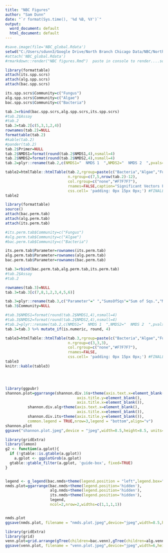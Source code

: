 ```yaml
---
title: "NBC Figures"
author: "Sam Dunn"
date: "`r format(Sys.time(), '%d %B, %Y')`"
output:
  word_document: default
  html_document: default
---
```


```r
#save.image(file='NBC_global.Rdata')
setwd("C:/Users/sdunn3/Google Drive/North Branch Chicago Data/NBC/North Branch Biofilms/NBC")
#attach('NBC_global.Rdata')
#rmarkdown::render("NBC figures.Rmd")  paste in console to render....source data not included so render button  non-functional
```

```r
library(formattable)
attach(its.spp.scrs)
attach(alg.spp.scrs)
attach(bac.spp.scrs)

its.spp.scrs$Community=c("Fungus")
alg.spp.scrs$Community=c("Algae")
bac.spp.scrs$Community=c("Bacteria")

tab.2=rbind(bac.spp.scrs,alg.spp.scrs,its.spp.scrs)
#tab.2$Assay
#tab.2
tab.2=tab.2[c(5,3,1,2,4)]
rownames(tab.2)=NULL
formattable(tab.2)
#kable(tab.2)
#pander(tab.2)
tab.2$Primer=NULL
tab.2$NMDS1=format(round(tab.2$NMDS1,4),nsmall=4)
tab.2$NMDS2=format(round(tab.2$NMDS2,4),nsmall=4)
tab.2=plyr::rename(tab.2,c(NMDS1="  NMDS 1  ",NMDS2="  NMDS 2  ",pvals="   p-values "))

table2=htmlTable::htmlTable(tab.2,rgroup=paste(c("Bacteria","Algae","Fungi")),
                            n.rgroup=c(7,5,nrow(tab.2)-12),
                            col.rgroup=c("none","#F7F7F7"),
                            rnames=FALSE,caption="Significant Vectors Fits",
                            css.cell= 'padding: 0px 15px 0px;') #FINALLY!  ADJUST THESE VALUES TO CHANGE PADDING
table2


```

```r
library(formattable)
source()
attach(bac.perm.tab)
attach(alg.perm.tab)
attach(its.perm.tab)

#its.perm.tab$Community=c("Fungus")
#alg.perm.tab$Community=c("Algae")
#bac.perm.tab$Community=c("Bacteria")

its.perm.tab$Parameter=rownames(its.perm.tab)
alg.perm.tab$Parameter=rownames(alg.perm.tab)
bac.perm.tab$Parameter=rownames(bac.perm.tab)

tab.3=rbind(bac.perm.tab,alg.perm.tab,its.perm.tab)
#tab.2$Assay
#tab.2

rownames(tab.3)=NULL
tab.3=tab.3[c(7,8,1,2,3,4,5,6)]

tab.3=plyr::rename(tab.3,c("Parameter"=" ","SumsOfSqs"="Sum of Sqs.","MeanSqs"="Mean Sqs."))
tab.3$Community=NULL

#tab.3$NMDS1=format(round(tab.2$NMDS1,4),nsmall=4)
#tab.3$NMDS2=format(round(tab.2$NMDS2,4),nsmall=4)
#tab.2=plyr::rename(tab.2,c(NMDS1="  NMDS 1  ",NMDS2="  NMDS 2  ",pvals="   p-values "))
tab.3=tab.3 %>% mutate_if(is.numeric, round, 4)

table3=htmlTable::htmlTable(tab.3,rgroup=paste(c("Bacteria","Algae","Fungi")),
                            n.rgroup=c(3,3,3),
                            col.rgroup=c("none","#F7F7F7"),
                            rnames=FALSE,
                            css.cell= 'padding: 0px 15px 0px;') #FINALLY!  ADJUST THESE VALUES TO CHANGE PADDING
table3
knitr::kable(table3)

```

```r

```

```r

```

```r

```

```r
library(ggpubr)
shannon.plot=ggarrange(shannon.div.16s+theme(axis.text.x=element_blank(),
                                axis.title.y=element_blank(),
                                axis.title.x=element_blank()),
          shannon.div.alg+theme(axis.text.x=element_blank(),
                                axis.title.x=element_blank()),
          shannon.div.its+theme(axis.title.y=element_blank()),
          common.legend = TRUE,nrow=3,legend = "bottom",align="v")
shannon.plot
ggsave("shannon.plot.jpeg",device = "jpeg",width=8.5,height=8.5, units="in")
```

```r
library(gridExtra)
library(lemon)
g2 <- function(a.gplot){
  if (!gtable::is.gtable(a.gplot))
    a.gplot <- ggplotGrob(a.gplot)
  gtable::gtable_filter(a.gplot, 'guide-box', fixed=TRUE)
}


legend <- g_legend(bac.nmds+theme(legend.position = "left",legend.box="horizontal"))
nmds.plot=ggarrange(bac.nmds+theme(legend.position='hidden'),
                    alg.nmds+theme(legend.position='hidden'),
                    its.nmds+theme(legend.position='hidden'),
                    legend,
                    ncol=2,nrow=2,widths=c(1,1,1,1))


nmds.plot
ggsave(nmds.plot, filename = "nmds.plot.jpeg",device="jpeg",width=8.5,height=8,units="in")

```

```r
library(gridExtra)
library(grid)
venn.plot=grid.arrange(gTree(children=bac.venn),gTree(children=alg.venn),gTree(children=its.venn),nrow=3)
ggsave(venn.plot, filename = "venn.plot.jpeg",device="jpeg",width=6,height=11,units="in")

```

```r

```

